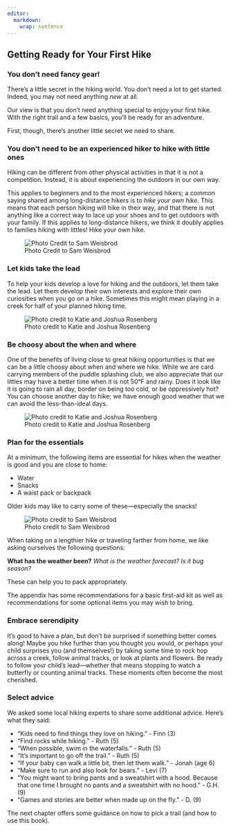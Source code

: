 ```yaml
---
editor: 
  markdown: 
    wrap: sentence
---
```


## Getting Ready for Your First Hike

### You don't need fancy gear!

There's a little secret in the hiking world.
You don't need a lot to get started.
Indeed, you may not need anything *new* at all.

Our view is that you don’t need anything special to enjoy your first hike.
With the right trail and a few basics, you’ll be ready for an adventure.

First, though, there's another little secret we need to share.

### You don't need to be an experienced hiker to hike with little ones

Hiking can be different from other physical activities in that it is not a competition.
Instead, it is about experiencing the outdoors in our own way.

This applies to beginners and to the most experienced hikers; a common saying shared among long-distance hikers is to *hike your own hike.* This means that each person hiking will hike in their way, and that there is not anything like a correct way to lace up your shoes and to get outdoors with your family.
If this applies to long-distance hikers, we think it doubly applies to families hiking with littles!
Hike your own hike.

![Photo Credit to Sam Weisbrod](img/ruth-hill.jpg)

### Let kids take the lead

To help your kids develop a love for hiking and the outdoors, let them take the lead.
Let them develop their own interests and explore their own curiosities when you go on a hike.
Sometimes this might mean playing in a creek for half of your planned hiking time.

![Photo credit to Katie and Joshua Rosenberg](img/kidslooking.jpg)

### Be choosy about the when and where

One of the benefits of living close to great hiking opportunities is that we can be a little choosy about when and where we hike.
While we are card carrying members of the puddle splashing club, we also appreciate that our littles may have a better time when it is not 50°F and rainy.
Does it look like it is going to rain all day, border on being too cold, or be oppressively hot?
You can choose another day to hike; we have enough good weather that we can avoid the less-than-ideal days.

![Photo credit to Katie and Joshua Rosenberg](img/trees-with-light.jpeg)

### Plan for the essentials

At a minimum, the following items are essential for hikes when the weather is good and you are close to home:

-   Water
-   Snacks
-   A waist pack or backpack

Older kids may like to carry some of these---especially the snacks!

![Photo credit to Sam Weisbrod](img/jo-levi-backpack.jpg)

When taking on a lengthier hike or traveling farther from home, we like asking ourselves the following questions:

**What has the weather been?** *What is the weather forecast?* *Is it bug season?*

These can help you to pack appropriately.

The appendix has some recommendations for a basic first-aid kit as well as recommendations for some optional items you may wish to bring.

### Embrace serendipity

It's good to have a plan, but don't be surprised if something better comes along!
Maybe you hike further than you thought you would, or perhaps your child surprises you (and themselves!) by taking some time to rock hop across a creek, follow animal tracks, or look at plants and flowers.
Be ready to follow your child’s lead—whether that means stopping to watch a butterfly or counting animal tracks.
These moments often become the most cherished.

### Select advice

We asked some local hiking experts to share some additional advice.
Here's what they said:

-   "Kids need to find things they love on hiking." - Finn (3)
-   "Find rocks while hiking." - Ruth (5)
-   "When possible, swim in the waterfalls." - Ruth (5)
-   "It's important to go off the trail." - Ruth (5)
-   "If your baby can walk a little bit, then let them walk." - Jonah (age 6)
-   "Make sure to run and also look for bears." - Levi (7)
-   "You might want to bring pants and a sweatshirt with a hood. Because that one time I brought no pants and a sweatshirt with no hood." - G.H. (9)
-   "Games and stories are better when made up on the fly." - D. (9)

The next chapter offers some guidance on how to pick a trail (and how to use this book).
